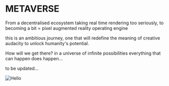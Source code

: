 # METAVERSE

From a decentralised ecosystem taking real time rendering too seriously, to becoming a bit = pixel augmented reality operating engine

this is an ambitious journey, one that will redefine the meaning of creative audacity to unlock humanity's potential.

How will we get there? 
in a universe of infinite possibilities everything that can happen does happen...

to be updated...
<br />


<Image src="/Pathintegral.jpeg" alt="Hello" width={640} height={480} />
